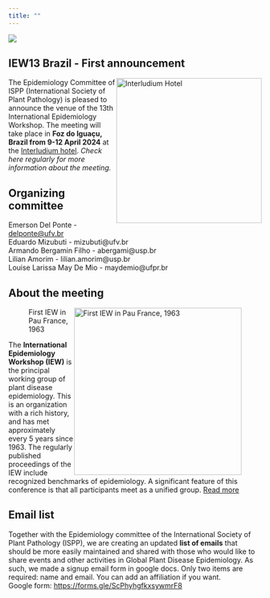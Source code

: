 ```yaml
---
title: ""
---
```


![](figs/falls7.jpg){fig-align="center"}

## IEW13 Brazil - First announcement

![Interludium Hotel](figs/interludium.jpg){#fig-hotel style="float: right" width="289"}The Epidemiology Committee of ISPP (International Society of Plant Pathology) is pleased to announce the venue of the 13th International Epidemiology Workshop. The meeting will take place in **Foz do Iguaçu, Brazil from 9-12 April 2024** at the [Interludium hotel](https://interludiumhotel.com/). *Check here regularly for more information about the meeting.*

## Organizing committee

Emerson Del Ponte - [delponte\@ufv.br](mailto:delponte@ufv.br)\
Eduardo Mizubuti - mizubuti\@ufv.br\
Armando Bergamin Filho - abergami\@usp.br\
Lilian Amorim - lilian.amorim\@usp.br\
Louise Larissa May De Mio - maydemio\@ufpr.br\

## About the meeting

![First IEW in Pau France, 1963](figs/1963-2.jpg){#fig-1963 style="float: right" width="333"}

The **International Epidemiology Workshop (IEW)** is the principal working group of plant disease epidemiology. This is an organization with a rich history, and has met approximately every 5 years since 1963. The regularly published proceedings of the IEW include recognized benchmarks of epidemiology. A significant feature of this conference is that all participants meet as a unified group. [Read more](about.html)

## Email list

Together with the Epidemiology committee of the International Society of Plant Pathology (ISPP), we are creating an updated **list of emails** that should be more easily maintained and shared with those who would like to share events and other activities in Global Plant Disease Epidemiology. As such, we made a signup email form in google docs. Only two items are required: name and email. You can add an affiliation if you want. \
Google form: [https://forms.gle/ScPhyhgfkxsywmrF8](https://forms.gle/ScPhyhgfkxsywmrF8ttps://forms.gle/ScPhyhgfkxsywmrF8)

